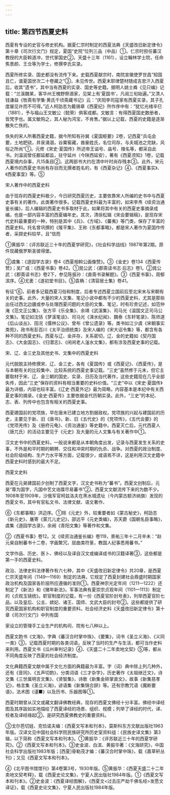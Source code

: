 ```yaml
---
---
---
```

title: 第四节西夏史料
---



西夏有专设的史官与修史机构。据夏仁宗时制定的西夏法典《天盛改旧新定律令》第十章《司次行文门》规定，夏国“史院”位列三品（中品）①。仁宗时担任蕃汉教授的大臣斡道冲，世代掌国史②。天盛十三年（1161），设立翰林学士院，任命焦景颜、王佥等为学士，修撰李氏实录。

西夏所修实录、国史都没有流传下来。史载西夏献宗时，南院宣徽使罗世昌“知国且亡，谱夏国世次二十卷藏之”③，未见传世。西夏末耶律楚材随成吉思汗入西夏后，收其“遗书”，其中当有西夏的实录、国史等史籍。据明人姚士粦《见只编》记载：“兰溪魏某，客华州王槐野祭酒家，见架上有‘夏国书’，凡阅三旬始遍。”又清人钱谦益《牧斋有学集·黄氏千顷斋藏书记》云：“庆阳李司寇家有西夏实录，其子孔度屡见许而不可得。”近人柯劭忞为戴锡章《西夏纪》所作序中有：“犹忆光绪辛巳（1881），予与福山王文敏公（懿荣）俱客成都。文敏言：有得西夏国史数册者，皆梵字也。属文敏购之，其人秘为鸿宝，不肯售。”据以上记载，西夏的史籍是逐渐散失亡佚的。

佚失的宋人所著西夏史籍，据今所知有孙巽《夏国枢要》2卷，记西夏“兵屯会要，土地肥硗，井泉涌涸，谷粟窖藏，酋豪姓氏，名位司存，与夫城池之完缺，风俗之所尚”①。元修《宋史·夏国传》所述帝王谥号、庙号、陵名等，都采自此书。刘温润曾任鄜延都监，驻守延州（今陕西延安），著有《西夏须知》1卷，记载西夏境内杂事，凡15条目②。这两部书大约在清中叶时尚存残本③。此外，宋元人著作的西夏史书尚有存目而无撰者姓名的，有《西夏杂记》④、《西夏事实》、《西夏事宜》等。⑤

宋人著作中的西夏史料

由于现存的西夏史料极少，今日研究西夏历史，主要依靠宋人所编的史书中与西夏史事有关的著作。此类著作很多。记载西夏史料最为丰富的，如宋李焘《续资治通鉴长编》，后人编辑的西夏史书多取材于此，如果将其中有关的西夏史事摘录成编，也是一部内容丰富的西夏编年史。其次，清徐松辑《宋会要辑稿》，是现存宋代史料最重要的一种，特别是其中《兵》、《方域》、《蕃夷》等门类，保存了丰富的西夏史料。托名曾巩撰的《隆平集》、王称《东都事略》，都是宋人著作为夏国作传者，采撷史料较早，且“信而

①黄振华：《评苏联近三十年的西夏学研究》，《社会科学战线》1987年第2期。原件现藏俄罗斯圣彼得堡。

②虞集：《道园学古录》卷4《西夏相斡公画像赞》。③《金史》卷134《西夏传赞》；吴广成：《西夏书事》卷42。①晁公武：《郡斋读书志·后志》卷1。②晁公武：《郡斋读书志》卷2下，参见陈振孙：《直斋书录解题》。③《西夏书事》，周郁滨序。④尤袤：《遂初堂书目》。⑤袁桷：《清容居士集》卷41。

有征”⑥，前者多记载西夏习俗和制度，后者专述西夏立国前后至北宋末与宋朝有关的史事。此外，大量的宋人文集、笔记小说中都有不少的西夏史料，尤其是那些出任过西北边疆或参与处理西夏问题的大臣的文集、笔记，时有珍贵记述，如范仲淹《范文正公集》、张方平《乐全集》、余靖《武溪集》、司马光《温国文正司马公文集》。笔记如沈括《梦溪笔谈》、司马光《涑水纪闻》、魏泰《东轩笔录》、陈师道《后山谈丛》、田况《儒林公议》、曾布《曾公遗录》等。类书如江少虞《宋朝事实类苑》，政书有彭百川《太平治绩统类》及宋人编的《宋大诏令集》等，都含有各种不同的西夏史料。西夏与辽、金并存，关系密切，辽、金的史籍如《契丹国志》、《大金国志》、《归潜志》、《闲闲老人滏水文集》，都有涉及西夏史事的记载。

宋、辽、金三史及其他史书、文集中的西夏史料

元代脱脱主持修撰宋、辽、金三史，各有《夏国传》或《西夏记》、《西夏传》，是与本朝有关的比较集中、比较系统的西夏史事记载。“三史”虽然修于元末，但它主要取材于宋、辽、金三朝的国史、实录、日历及当代著作，这些史籍现在几乎全部失传，因此“三史”保存的资料有相当重要的史料价值。“三史”中以《宋史·夏国传》最为详细，内容也较丰富。《辽史·西夏外记》最为简略，内容基本是本纪中有关西夏史事的摘录。《金史·西夏传》主要依据金代历朝实录。此外，“三史”的本纪、志、表、列传中也包含有相关的西夏史事。

西夏建国前的党项族，早在唐末已建立地方割据政权。党项族的兴起与建国前的历史，主要见于新、旧《唐书》，新、旧《五代史》的《党项传》，《五代会要》的《党项羌传》及《册府元龟》、《资治通鉴》等史籍中。西夏灭亡后，元代西夏人（唐兀氏）的活动主要见于《元史》及大量的元人文集与有关著作中①。

汉文史书中的西夏史料，一般说来都是从本朝角度出发，记录与西夏发生关系的史事，不外是和平时期的朝聘、交往和冲突时期的仇杀、战争。对西夏的政治制度、社会阶级结构、生产力水平等方面，记载很少，或语焉不详，这是利用汉文史籍中西夏史料时感到的最大不足。

西夏文史料

西夏在元昊建国前夕创制了西夏文字，汉文史书称为“蕃书”。西夏文创制后，元昊“尊为国字，凡国中艺文诰牒尽易蕃书”②。西夏文文献流传下来的为数不少。1908年至1909年，沙俄军官柯兹洛夫在黑水城遗址（今内蒙古额济纳旗）发现的西夏文书，其中有官私文书、法律文献、语文著作、

⑥《东都事略》洪迈序。①除《元史》外，较重要者如《蒙古秘史》，柯劭忞《新元史》，屠寄《蒙兀儿史记》，邵远平《元史类编》，苏天爵《国朝名臣事略》，虞集《道园学古录》，余阙《青阳文集》等著作和文集。

②《西夏书事》卷12。又《续资治通鉴长编》卷119，景祐三年十二月辛未：“赵元昊自制蕃书十二卷，字画繁冗，屈曲类符箓，教国人纪事悉用蕃书。”

文学作品、历史、医卜、佛经以及译自汉文或编译成书的汉籍译著③，这些都是第一手的西夏史料。

政治、法律史料法律著作有六七种，其中《天盛改旧新定律令》共20章，是西夏仁宗天盛年间（1149—1169）制定的法典，它规定了西夏封建社会鼎盛时期国家政治机构及国家各阶层所应遵循的准则①。西夏神宗光定年间（1211—1222）还制定了《新法》和《猪年新法》。军事法典有夏崇宗贞观年间（1101—1113）制定的《贞观玉镜统》。职官制度的记载，有一份《西夏官阶封号表》，列举西夏官阶七品，以及皇后、公主、嫔妃、诸王、国师、文武大臣的封号②。这些都提供了研究西夏国家机构和职官制度的重要资料。社会经济史料《天盛改旧新定律令》第十章《司次行文门》中列有国

家设立的管理手工业生产的机构司、院有七八种以上。

西夏文韵书《文海》，字典《蕃汉合时掌中珠》、《要集》，词书《圣立义海》、《义同一类》③，记载西夏时期的各类词语，反映了当时的生产与生活，都可当作史料来利用。西夏文书《瓜州审判记录》④、《天盛二十二年卖地文契》⑤等，都从不同角度反映了西夏的社会经济制度。

文化典籍西夏文献中属于文化方面的典籍最为丰富。字（词）典中除上列几种外，还有《音同》、《五声切韵》，分类词语《三才杂字》，历史著作《太祖继迁文》，诗文集《三世属明言文集》、《贤智集》，诗歌《新集金碎掌直文》，故事《新集慈孝记》，格言集《圣立义海》，谚语集《新集锦合辞》等。还有宗教咒语《魔断要语》，法术图《谨■》以及历书、乐器图等①。

西夏时期曾从汉文或藏文翻译佛教经典，现存的西夏文佛经十分丰富。佛经中译经图及其序跋如实地描绘了西夏译经的场景、组织、规模；列举了译经的时代，译、校者及译经缘起②，是研究西夏佛教史的重要资料。

③戈尔芭切娃、克恰诺夫编：《西夏文写本和刊本》，莫斯科东方文献出版社1963年版。汉译文见中国社会科学院民族研究所历史室资料组：《民族史译文集》第3辑，以下简称《西夏文写本和刊本》。①黄振华：《评苏联近三十年的西夏学研究》。②《西夏文写本和刊本》。③史金波、白滨、黄振华著：《文海研究》，中国社会科学出版社1983年版；[西夏]骨勒茂才编：《蕃汉合时掌中珠》，载《嘉草轩丛刊》；又见《西夏文写本和刊本》。

④《北平图书馆馆刊》第4卷第3号，1930年版。⑤黄振华：《西夏天盛二十二年卖地文契考释》，载《西夏史论文集》，宁夏人民出版社1984年版。①《西夏文写本和刊本》。②史金波：《西夏译经图解》，《西夏文<过去庄严劫千佛名经>发愿文译证》，载《西夏史论文集》，宁夏人民出版社1984年版。